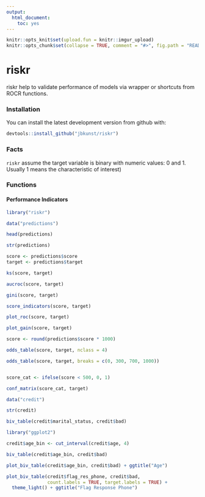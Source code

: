 ```yaml
---
output:
  html_document:
    toc: yes
---
```

<!-- README.md is generated from README.Rmd. Please edit that file -->
```r
knitr::opts_knit$set(upload.fun = knitr::imgur_upload)
knitr::opts_chunk$set(collapse = TRUE, comment = "#>", fig.path = "README-", message = FALSE)
```

# riskr

riskr help to validate performance of models via wrapper or shortcuts from ROCR functions.

### Installation

You can install the latest development version from github with:

```r
devtools::install_github("jbkunst/riskr")
```

### Facts

`riskr` assume the target variable is binary with numeric values: 0 and 1. Usually 1 means the characteristic of interest)

### Functions

#### Performance Indicators

```r
library("riskr")

data("predictions")

head(predictions)

str(predictions)

score <- predictions$score
target <- predictions$target

ks(score, target)

aucroc(score, target)

gini(score, target)

score_indicators(score, target)

plot_roc(score, target)

plot_gain(score, target)

score <- round(predictions$score * 1000)

odds_table(score, target, nclass = 4)

odds_table(score, target, breaks = c(0, 300, 700, 1000))


score_cat <- ifelse(score < 500, 0, 1)

conf_matrix(score_cat, target)

data("credit")

str(credit)

biv_table(credit$marital_status, credit$bad)

library("ggplot2")

credit$age_bin <- cut_interval(credit$age, 4)

biv_table(credit$age_bin, credit$bad) 

plot_biv_table(credit$age_bin, credit$bad) + ggtitle("Age")

plot_biv_table(credit$flag_res_phone, credit$bad,
               count.labels = TRUE, target.labels = TRUE) +
  theme_light() + ggtitle("Flag Response Phone")

```

